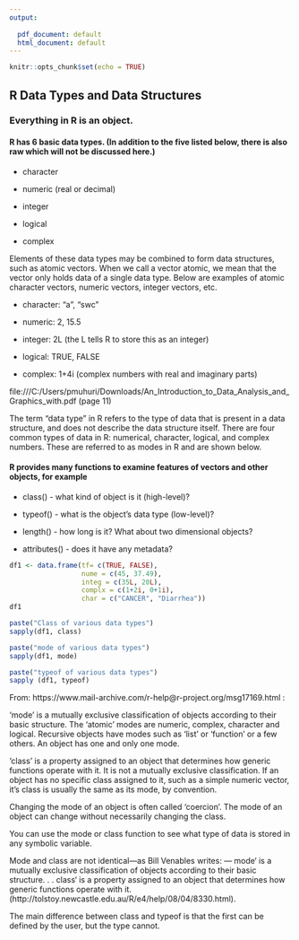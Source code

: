 ```yaml
---
output:
  
  pdf_document: default
  html_document: default
---
```


```r
knitr::opts_chunk$set(echo = TRUE)
```
## R Data Types and Data Structures


### Everything in R is an object.

#### R has 6 basic data types. (In addition to the five listed below, there is also raw which will not be discussed here.)

* character

* numeric (real or decimal)

* integer

* logical

* complex

Elements of these data types may be combined to form data structures, such as atomic vectors. When we call a vector atomic, we mean that the vector only holds data of a single data type. Below are examples of atomic character vectors, numeric vectors, integer vectors, etc.

* character: "a", "swc"

* numeric: 2, 15.5


* integer: 2L (the L tells R to store this as an integer)

* logical: TRUE, FALSE

* complex: 1+4i (complex numbers with real and imaginary parts)

file:///C:/Users/pmuhuri/Downloads/An_Introduction_to_Data_Analysis_and_Graphics_with.pdf
(page 11)

The term "data type" in R refers to the type of data that is present in a data structure, and does
not describe the data structure itself. There are four common types of data in R: numerical,
character, logical, and complex numbers. These are referred to as modes in R and are shown
below.

#### R provides many functions to examine features of vectors and other objects, for example

* class() - what kind of object is it (high-level)?

* typeof() - what is the object’s data type (low-level)?

* length() - how long is it? What about two dimensional objects?

* attributes() - does it have any metadata?


```r
df1 <- data.frame(tf= c(TRUE, FALSE), 
                  nume = c(45, 37.49),
                  integ = c(35L, 20L),
                  complx = c(1+2i, 0+1i),
                  char = c("CANCER", "Diarrhea"))
df1

```

```r
paste("Class of various data types")
sapply(df1, class)

paste("mode of various data types")
sapply(df1, mode)

paste("typeof of various data types")
sapply (df1, typeof)

```
From: https://www.mail-archive.com/r-help@r-project.org/msg17169.html :

'mode' is a mutually exclusive classification of objects according to their basic structure. The 'atomic' modes are numeric, complex, character and logical. Recursive objects have modes such as 'list' or 'function' or a few others. An object has one and only one mode.

'class' is a property assigned to an object that determines how generic functions operate with it. It is not a mutually exclusive classification. If an object has no specific class assigned to it, such as a simple numeric vector, it's class is usually the same as its mode, by convention.

Changing the mode of an object is often called 'coercion'. The mode of an object can change without necessarily changing the class.

You can use the mode or class function to see what type of data is stored in any symbolic
variable.

Mode and class are not identical—as Bill Venables writes: ― mode‘ is a mutually exclusive classification of
objects according to their basic structure. . . class‘ is a property assigned to an object that determines how generic
functions operate with it. (http://tolstoy.newcastle.edu.au/R/e4/help/08/04/8330.html).


The main difference between class and typeof is that the first can be defined by the user, but the type cannot.
